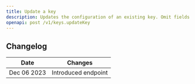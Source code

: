 ```yaml
---
title: Update a key
description: Updates the configuration of an existing key. Omit fields to leave unchanged.
openapi: post /v1/keys.updateKey
---
```


## Changelog

| Date        | Changes             |
|-------------|---------------------|
| Dec 06 2023 | Introduced endpoint |
